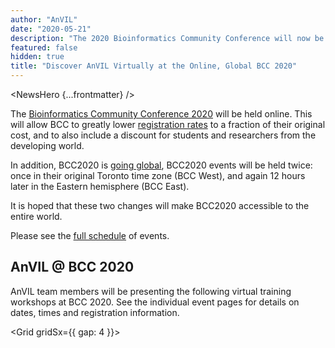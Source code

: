 ```yaml
---
author: "AnVIL"
date: "2020-05-21"
description: "The 2020 Bioinformatics Community Conference will now be virtual. AnVIL team members will join and present several virtual training workshops covering how to use Dockstore, Terra, R and Bioconductor to execute reproducible workflows in the cloud."
featured: false
hidden: true
title: "Discover AnVIL Virtually at the Online, Global BCC 2020"
---
```


<NewsHero {...frontmatter} />

The [Bioinformatics Community Conference 2020](https://bcc2020.github.io) will be held online. This will allow BCC to greatly lower [registration rates](https://bcc2020.github.io/Registration) to a fraction of their original cost, and to also include a discount for students and researchers from the developing world.

In addition, BCC2020 is [going global](https://bcc2020.github.io/blog/going-global), BCC2020 events will be held twice: once in their original Toronto time zone (BCC West), and again 12 hours later in the Eastern hemisphere (BCC East).

It is hoped that these two changes will make BCC2020 accessible to the entire world.

Please see the [full schedule](https://bcc2020.sched.com) of events.

## AnVIL @ BCC 2020

AnVIL team members will be presenting the following virtual training workshops at BCC 2020. See the individual event pages for details on dates, times and registration information.

<Grid gridSx={{ gap: 4 }}>
  <Card
    cardUrl="/events/bcc2020-r-bioconductor-in-the-cloud-east"
    secondaryText="July 18, 2020"
    text="This session introduces R / Bioconductor in the AnVIL cloud computing environment. We cover use of the cloud as a replacement to desktop-style computing."
    title="R / Bioconductor in the Cloud - East Session"
  />
  <Card
    cardUrl="/events/bcc2020-reproducible-analysis"
    secondaryText="July 18, 2020"
    text="This training will lead users through the steps of performing reproducible genomic analysis at scale in the cloud with Dockstore and Terra."
    title="Reproducible Analysis in the Cloud with Dockstore and Terra"
  />
  <Card
    cardUrl="/events/bcc2020-dockstore-fundamentals-east"
    secondaryText="July 17, 2020"
    text="A hands-on workshop to train a beginner on the fundamental technologies used to create portable and reproducible workflows."
    title="Dockstore Fundamentals: Introduction to Docker and Descriptors for Reproducible Analysis - East Session"
  />
  <Card
    cardUrl="/events/bcc2020-dockstore-fundamentals"
    secondaryText="July 17, 2020"
    text="A hands-on workshop to train a beginner on the fundamental technologies used to create portable and reproducible workflows"
    title="Dockstore Fundamentals: Introduction to Docker and Descriptors for Reproducible Analysis - West Session"
  />
  <Card
    cardUrl="/events/bcc2020-r-bioconductor-in-the-cloud"
    secondaryText="July 17, 2020"
    text="This session introduces R / Bioconductor in the AnVIL cloud computing environment. We cover use of the cloud as a replacement to desktop-style computing."
    title="R / Bioconductor in the Cloud - West Session"
  />
</Grid>
